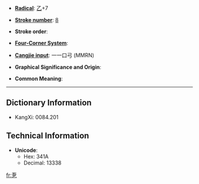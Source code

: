 * '''[[Wiktionary:Chinese radical index| Radical]]''': [[Wiktionary:Chinese radical index 乙|乙]]+7

* '''[[Wiktionary:Chinese total strokes index|Stroke number]]''': [[Wiktionary:Chinese total strokes index 8|8]]

* '''Stroke order''': 

* '''[[Wiktionary:Chinese four corner index|Four-Corner System]]''': 

* '''[[Wiktionary:Chinese Cangjie index|Cangjie input]]''': 一一口弓 (MMRN)

* '''Graphical Significance and Origin''': 

* '''Common Meaning''': 

----

== Dictionary Information ==

* KangXi: 0084.201

== Technical Information ==

* '''Unicode''':
** Hex: 341A
** Decimal: 13338

[[fr:㐚]]